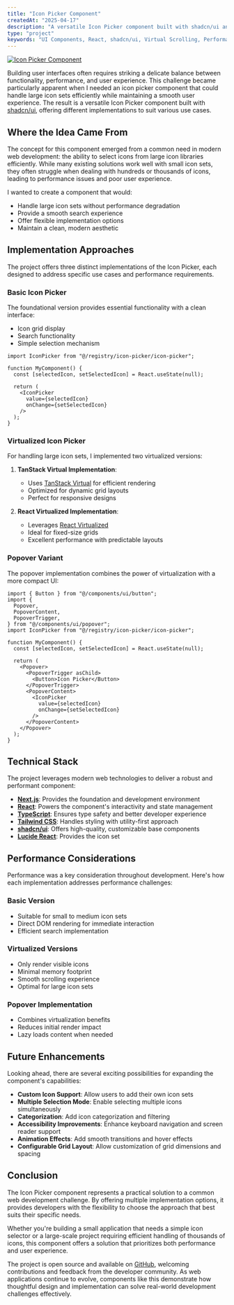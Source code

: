 ```yaml
---
title: "Icon Picker Component"
createdAt: "2025-04-17"
description: "A versatile Icon Picker component built with shadcn/ui and virtualization"
type: "project"
keywords: "UI Components, React, shadcn/ui, Virtual Scrolling, Performance Optimization"
---
```


<a href="https://github.com/r4ultv/ui" target="_blank">
  <Image
    src={"/assets/icon-picker/icon-picker.png"}
    width={720}
    height={405}
    quality={100}
    alt="Icon Picker Component"
    priority
  />
</a>

Building user interfaces often requires striking a delicate balance between functionality, performance, and user experience. This challenge became particularly apparent when I needed an icon picker component that could handle large icon sets efficiently while maintaining a smooth user experience. The result is a versatile Icon Picker component built with [shadcn/ui](https://ui.shadcn.com), offering different implementations to suit various use cases.

## Where the Idea Came From

The concept for this component emerged from a common need in modern web development: the ability to select icons from large icon libraries efficiently. While many existing solutions work well with small icon sets, they often struggle when dealing with hundreds or thousands of icons, leading to performance issues and poor user experience.

I wanted to create a component that would:
- Handle large icon sets without performance degradation
- Provide a smooth search experience
- Offer flexible implementation options
- Maintain a clean, modern aesthetic

## Implementation Approaches

The project offers three distinct implementations of the Icon Picker, each designed to address specific use cases and performance requirements.

### Basic Icon Picker

The foundational version provides essential functionality with a clean interface:
- Icon grid display
- Search functionality
- Simple selection mechanism

```tsx
import IconPicker from "@/registry/icon-picker/icon-picker";

function MyComponent() {
  const [selectedIcon, setSelectedIcon] = React.useState(null);

  return (
    <IconPicker
      value={selectedIcon}
      onChange={setSelectedIcon}
    />
  );
}
```

### Virtualized Icon Picker

For handling large icon sets, I implemented two virtualized versions:

1. **TanStack Virtual Implementation**:
   - Uses [TanStack Virtual](https://tanstack.com/virtual/v3) for efficient rendering
   - Optimized for dynamic grid layouts
   - Perfect for responsive designs

2. **React Virtualized Implementation**:
   - Leverages [React Virtualized](https://github.com/bvaughn/react-virtualized)
   - Ideal for fixed-size grids
   - Excellent performance with predictable layouts

### Popover Variant

The popover implementation combines the power of virtualization with a more compact UI:

```tsx
import { Button } from "@/components/ui/button";
import {
  Popover,
  PopoverContent,
  PopoverTrigger,
} from "@/components/ui/popover";
import IconPicker from "@/registry/icon-picker/icon-picker";

function MyComponent() {
  const [selectedIcon, setSelectedIcon] = React.useState(null);

  return (
    <Popover>
      <PopoverTrigger asChild>
        <Button>Icon Picker</Button>
      </PopoverTrigger>
      <PopoverContent>
        <IconPicker
          value={selectedIcon}
          onChange={setSelectedIcon}
        />
      </PopoverContent>
    </Popover>
  );
}
```

## Technical Stack

The project leverages modern web technologies to deliver a robust and performant component:

- **[Next.js](https://nextjs.org)**: Provides the foundation and development environment
- **[React](https://react.dev)**: Powers the component's interactivity and state management
- **[TypeScript](https://www.typescriptlang.org)**: Ensures type safety and better developer experience
- **[Tailwind CSS](https://tailwindcss.com)**: Handles styling with utility-first approach
- **[shadcn/ui](https://ui.shadcn.com)**: Offers high-quality, customizable base components
- **[Lucide React](https://lucide.dev)**: Provides the icon set

## Performance Considerations

Performance was a key consideration throughout development. Here's how each implementation addresses performance challenges:

### Basic Version
- Suitable for small to medium icon sets
- Direct DOM rendering for immediate interaction
- Efficient search implementation

### Virtualized Versions
- Only render visible icons
- Minimal memory footprint
- Smooth scrolling experience
- Optimal for large icon sets

### Popover Implementation
- Combines virtualization benefits
- Reduces initial render impact
- Lazy loads content when needed

## Future Enhancements

Looking ahead, there are several exciting possibilities for expanding the component's capabilities:

- **Custom Icon Support**: Allow users to add their own icon sets
- **Multiple Selection Mode**: Enable selecting multiple icons simultaneously
- **Categorization**: Add icon categorization and filtering
- **Accessibility Improvements**: Enhance keyboard navigation and screen reader support
- **Animation Effects**: Add smooth transitions and hover effects
- **Configurable Grid Layout**: Allow customization of grid dimensions and spacing

## Conclusion

The Icon Picker component represents a practical solution to a common web development challenge. By offering multiple implementation options, it provides developers with the flexibility to choose the approach that best suits their specific needs.

Whether you're building a small application that needs a simple icon selector or a large-scale project requiring efficient handling of thousands of icons, this component offers a solution that prioritizes both performance and user experience.

The project is open source and available on [GitHub](https://github.com/r4ultv/ui), welcoming contributions and feedback from the developer community. As web applications continue to evolve, components like this demonstrate how thoughtful design and implementation can solve real-world development challenges effectively.
